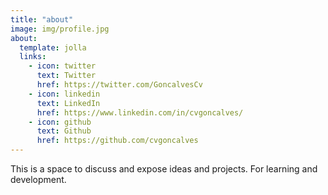 ```yaml
---
title: "about"
image: img/profile.jpg
about:
  template: jolla
  links:
    - icon: twitter
      text: Twitter
      href: https://twitter.com/GoncalvesCv
    - icon: linkedin
      text: LinkedIn
      href: https://www.linkedin.com/in/cvgoncalves/
    - icon: github
      text: Github
      href: https://github.com/cvgoncalves
---
```


This is a space to discuss and expose ideas and projects. For learning and development.
